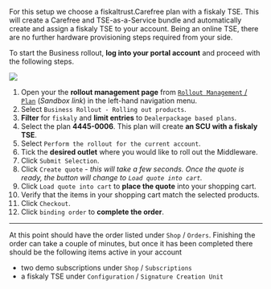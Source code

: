 For this setup we choose a fiskaltrust.Carefree plan with a fiskaly TSE. This will create a Carefree and TSE-as-a-Service bundle and automatically create and assign a fiskaly TSE to your account. Being an online TSE, there are no further hardware provisioning steps required from your side.

To start the Business rollout, **log into your portal account** and proceed with the following steps.

![](./images/business-rollout.apng)

1. Open your the **rollout management page** from [`Rollout Management` / `Plan`](https://portal-sandbox.fiskaltrust.de/RolloutManagement/Plan) (*Sandbox link*) in the left-hand navigation menu.
2. Select `Business Rollout - Rolling out products`.
3. **Filter** for `fiskaly` and **limit entries** to `Dealerpackage based plans`.
4. Select the plan **4445-0006**. This plan will create **an SCU with a fiskaly TSE**.
5. Select `Perform the rollout for the current account`.
6. Tick the **desired outlet** where you would like to roll out the Middleware.
7. Click `Submit Selection`.
8. Click `Create quote` - *this will take a few seconds. Once the quote is ready, the button will change to `Load quote into cart`.*
9. Click `Load quote into cart` to **place the quote** into your shopping cart.
10. Verify that the items in your shopping cart match the selected products.
11. Click `Checkout`.
12. Click `binding order` to **complete the order**.

-----

At this point should have the order listed under `Shop` / `Orders`. Finishing the order can take a couple of minutes, but once it has been completed there should be the following items active in your account

* two demo subscriptions under `Shop` / `Subscriptions`
* a fiskaly TSE under `Configuration` / `Signature Creation Unit`